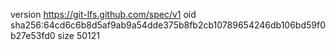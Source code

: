 version https://git-lfs.github.com/spec/v1
oid sha256:64cd6c6b8d5af9ab9a54dde375b8fb2cb10789654246db106bd59f0b27e53fd0
size 50121
